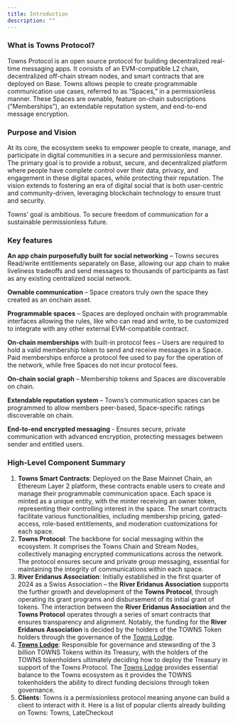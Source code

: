 ```yaml
---
title: Introduction
description: ""
---
```


### What is Towns Protocol?

Towns Protocol is an open source protocol for building decentralized real-time messaging apps. It consists of an EVM-compatible L2 chain, decentralized off-chain stream nodes, and smart contracts that are deployed on Base. Towns allows people to create programmable communication use cases, referred to as “Spaces,” in a permissionless manner. These Spaces are ownable, feature on-chain subscriptions (”Memberships”), an extendable reputation system, and end-to-end message encryption.

### Purpose and Vision

At its core, the ecosystem seeks to empower people to create, manage, and participate in digital communities in a secure and permissionless manner. The primary goal is to provide a robust, secure, and decentralized platform where people have complete control over their data, privacy, and engagement in these digital spaces, while protecting their reputation. The vision extends to fostering an era of digital social that is both user-centric and community-driven, leveraging blockchain technology to ensure trust and security.

Towns’ goal is ambitious. To secure freedom of communication for a sustainable permissionless future.

### Key features

**An app chain purposefully built for social networking** – Towns secures Read/write entitlements separately on Base, allowing our app chain to make liveliness tradeoffs and send messages to thousands of participants as fast as any existing centralized social network.

**Ownable communication** – Space creators truly own the space they created as an onchain asset.

**Programmable spaces** – Spaces are deployed onchain with programmable interfaces allowing the rules, like who can read and write, to be customized to integrate with any other external EVM-compatible contract.

**On-chain memberships** with built-in protocol fees – Users are required to hold a valid membership token to send and receive messages in a Space. Paid memberships enforce a protocol fee used to pay for the operation of the network, while free Spaces do not incur protocol fees.

**On-chain social graph** – Membership tokens and Spaces are discoverable on chain.

**Extendable reputation system** – Towns’s communication spaces can be programmed to allow members peer-based, Space-specific ratings discoverable on chain.

**End-to-end encrypted messaging** - Ensures secure, private communication with advanced encryption, protecting messages between sender and entitled users.

### High-Level Component Summary

1. **Towns Smart Contracts**: Deployed on the Base Mainnet Chain, an Ethereum Layer 2 platform, these contracts enable users to create and manage their programmable communication space. Each space is minted as a unique entity, with the minter receiving an owner token, representing their controlling interest in the space. The smart contracts facilitate various functionalities, including membership pricing, gated-access, role-based entitlements, and moderation customizations for each space.
2. **Towns Protocol**: The backbone for social messaging within the ecosystem. It comprises the Towns Chain and Stream Nodes, collectively managing encrypted communications across the network. The protocol ensures secure and private group messaging, essential for maintaining the integrity of communications within each space.
3. **River Eridanus Association**: Initially established in the first quarter of 2024 as a Swiss Association – the **River Eridanus Association** supports the further growth and development of the **Towns Protocol**, through operating its grant programs and disbursement of its initial grant of tokens. The interaction between the **River Eridanus Association** and the **Towns Protocol** operates through a series of smart contracts that ensures transparency and alignment. Notably, the funding for the **River Eridanus Association** is decided by the holders of the TOWNS Token holders through the governance of the [Towns Lodge](https://townslodge.com).
4. **[Towns Lodge](https://townslodge.com)**: Responsible for governance and stewarding of the 3 billion TOWNS Tokens within its Treasury, with the holders of the TOWNS tokenholders ultimately deciding how to deploy the Treasury in support of the Towns Protocol. The [Towns Lodge](https://townslodge.com) provides essential balance to the Towns ecosystem as it provides the TOWNS tokenholders the ability to direct funding decisions through token governance.
5. **Clients**: Towns is a permissionless protocol meaning anyone can build a client to interact with it. Here is a list of popular clients already building on Towns: Towns, LateCheckout


